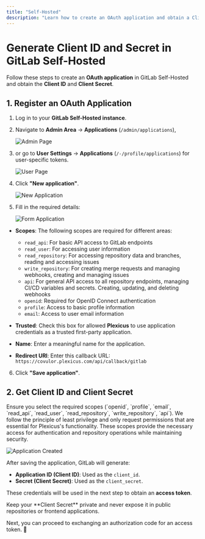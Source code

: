 ```yaml
---
title: "Self-Hosted"
description: "Learn how to create an OAuth application and obtain a Client ID and Client Secret in GitLab Self-Hosted."
---
```


# Generate Client ID and Secret in GitLab Self-Hosted

Follow these steps to create an **OAuth application** in GitLab Self-Hosted and obtain the **Client ID** and **Client Secret**.

## 1. Register an OAuth Application

1. Log in to your **GitLab Self-Hosted instance**.
2. Navigate to **Admin Area** → **Applications** (`/admin/applications`),

   <img src="/images/plexicus/gitlab/admin-self-hosted.png" alt="Admin Page" />

3. or go to **User Settings** → **Applications** (`/-/profile/applications`) for user-specific tokens.

   <img src="/images/plexicus/gitlab/general-user.png" alt="User Page" />

4. Click **"New application"**.

   <img
   	src="/images/plexicus/gitlab/create-application.png"
   	alt="New Application"
   />

5. Fill in the required details:

   <img
   	src="/images/plexicus/gitlab/form-application.png"
   	alt="Form Application"
   />

- **Scopes**: The following scopes are required for different areas:

  - `read_api`: For basic API access to GitLab endpoints
  - `read_user`: For accessing user information
  - `read_repository`: For accessing repository data and branches, reading and accessing issues
  - `write_repository`: For creating merge requests and managing webhooks, creating and managing issues
  - `api`: For general API access to all repository endpoints, managing CI/CD variables and secrets. Creating, updating, and deleting webhooks
  - `openid`: Required for OpenID Connect authentication
  - `profile`: Access to basic profile information
  - `email`: Access to user email information

- **Trusted**: Check this box for allowed **Plexicus** to use application credentials as a trusted first-party application.
- **Name**: Enter a meaningful name for the application.
- **Redirect URI**: Enter this callback URL: `https://covulor.plexicus.com/api/callback/gitlab`

6. Click **"Save application"**.

## 2. Get Client ID and Client Secret

<Warning>
	Ensure you select the required scopes (`openid`, `profile`, `email`,
	`read_api`, `read_user`, `read_repository`, `write_repository`, `api`). We
	follow the principle of least privilege and only request permissions that are
	essential for Plexicus's functionality. These scopes provide the necessary
	access for authentication and repository operations while maintaining
	security.
</Warning>

<img
	src="/images/plexicus/gitlab/application-created.png"
	alt="Application Created"
/>

After saving the application, GitLab will generate:

- **Application ID (Client ID)**: Used as the `client_id`.
- **Secret (Client Secret)**: Used as the `client_secret`.

These credentials will be used in the next step to obtain an **access token**.

<Warning>
	Keep your **Client Secret** private and never expose it in public repositories
	or frontend applications.
</Warning>

Next, you can proceed to exchanging an authorization code for an access token. 🚀
